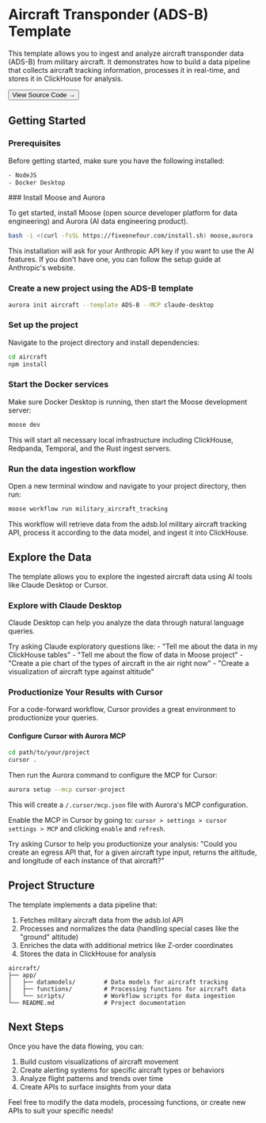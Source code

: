 


# Aircraft Transponder (ADS-B) Template

This template allows you to ingest and analyze aircraft transponder data (ADS-B) from military aircraft. It demonstrates how to build a data pipeline that collects aircraft tracking information, processes it in real-time, and stores it in ClickHouse for analysis.

<Link href="https://github.com/514-labs/moose/tree/main/templates/ads-b">
  <Button variant="outline">View Source Code →</Button>
</Link>

## Getting Started


### Prerequisites

Before getting started, make sure you have the following installed:

```bash filename="Requirements" copy
- NodeJS
- Docker Desktop
```

<Steps>
### Install Moose and Aurora

To get started, install Moose (open source developer platform for data engineering) and Aurora (AI data engineering product).

```bash filename="terminal" copy
bash -i <(curl -fsSL https://fiveonefour.com/install.sh) moose,aurora
```

<Callout type="info" title="Anthropic API Key">
This installation will ask for your Anthropic API key if you want to use the AI features. If you don't have one, you can follow the setup guide at Anthropic's website.
</Callout>

### Create a new project using the ADS-B template

```bash filename="terminal" copy
aurora init aircraft --template ADS-B --MCP claude-desktop
```

### Set up the project

Navigate to the project directory and install dependencies:

```bash filename="terminal" copy
cd aircraft
npm install
```

### Start the Docker services

Make sure Docker Desktop is running, then start the Moose development server:

```bash filename="terminal" copy
moose dev
```

This will start all necessary local infrastructure including ClickHouse, Redpanda, Temporal, and the Rust ingest servers.

### Run the data ingestion workflow

Open a new terminal window and navigate to your project directory, then run:

```bash filename="terminal" copy
moose workflow run military_aircraft_tracking
```

This workflow will retrieve data from the adsb.lol military aircraft tracking API, process it according to the data model, and ingest it into ClickHouse.

</Steps>

## Explore the Data

The template allows you to explore the ingested aircraft data using AI tools like Claude Desktop or Cursor.

### Explore with Claude Desktop

Claude Desktop can help you analyze the data through natural language queries.

<Callout type="info" title="Example Questions for Claude">
Try asking Claude exploratory questions like:
- "Tell me about the data in my ClickHouse tables"
- "Tell me about the flow of data in Moose project"
- "Create a pie chart of the types of aircraft in the air right now"
- "Create a visualization of aircraft type against altitude"
</Callout>

### Productionize Your Results with Cursor

For a code-forward workflow, Cursor provides a great environment to productionize your queries.

#### Configure Cursor with Aurora MCP

```bash filename="terminal" copy
cd path/to/your/project
cursor .
```

Then run the Aurora command to configure the MCP for Cursor:

```bash filename="terminal" copy
aurora setup --mcp cursor-project
```

This will create a `/.cursor/mcp.json` file with Aurora's MCP configuration.

Enable the MCP in Cursor by going to:
`cursor > settings > cursor settings > MCP` and clicking `enable` and `refresh`.

<Callout type="info" title="Example Question for Cursor">
Try asking Cursor to help you productionize your analysis:
"Could you create an egress API that, for a given aircraft type input, returns the altitude, and longitude of each instance of that aircraft?"
</Callout>

## Project Structure

The template implements a data pipeline that:

1. Fetches military aircraft data from the adsb.lol API
2. Processes and normalizes the data (handling special cases like the "ground" altitude)
3. Enriches the data with additional metrics like Z-order coordinates
4. Stores the data in ClickHouse for analysis

```
aircraft/
├── app/
│   ├── datamodels/        # Data models for aircraft tracking
│   ├── functions/         # Processing functions for aircraft data
│   └── scripts/           # Workflow scripts for data ingestion
└── README.md              # Project documentation
```

## Next Steps

Once you have the data flowing, you can:

1. Build custom visualizations of aircraft movement
2. Create alerting systems for specific aircraft types or behaviors
3. Analyze flight patterns and trends over time
4. Create APIs to surface insights from your data

Feel free to modify the data models, processing functions, or create new APIs to suit your specific needs!


